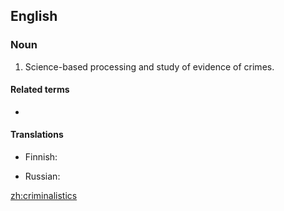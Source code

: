 ==English==

===Noun===
{{en-plural noun}}

# Science-based processing and study of evidence of crimes.

====Related terms====
* {{l|en|criminalist}}

====Translations====
{{trans-top|study of evidence of crimes}}
* Finnish: {{t|fi|kriminalistiikka}}
{{trans-mid}}
* Russian: {{t+|ru|криминали́стика|f}}
{{trans-bottom}}

[[zh:criminalistics]]
